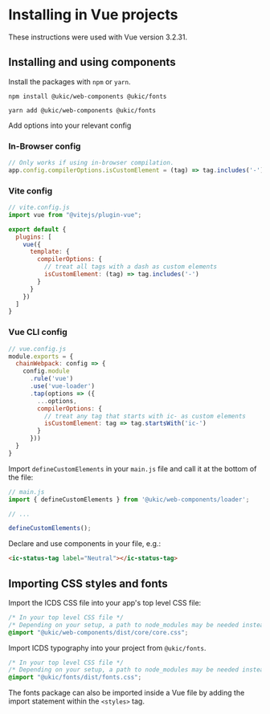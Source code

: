 
<Meta title="Usage with Vue" />

# Installing in Vue projects

These instructions were used with Vue version 3.2.31.

## Installing and using components

Install the packages with `npm` or `yarn`.

```shell
npm install @ukic/web-components @ukic/fonts

yarn add @ukic/web-components @ukic/fonts
```

Add options into your relevant config

### In-Browser config

```js
// Only works if using in-browser compilation.
app.config.compilerOptions.isCustomElement = (tag) => tag.includes('-')
```

### Vite config

```js
// vite.config.js
import vue from "@vitejs/plugin-vue";

export default {
  plugins: [
    vue({
      template: {
        compilerOptions: {
          // treat all tags with a dash as custom elements
          isCustomElement: (tag) => tag.includes('-')
        }
      }
    })
  ]
}
```

### Vue CLI config

```js
// vue.config.js
module.exports = {
  chainWebpack: config => {
    config.module
      .rule('vue')
      .use('vue-loader')
      .tap(options => ({
        ...options,
        compilerOptions: {
          // treat any tag that starts with ic- as custom elements
          isCustomElement: tag => tag.startsWith('ic-')
        }
      }))
  }
}
```

Import `defineCustomElements` in your `main.js` file and call it at the bottom of the file:

```js
// main.js
import { defineCustomElements } from '@ukic/web-components/loader';

// ...

defineCustomElements();
```

Declare and use components in your file, e.g.:

```html
<ic-status-tag label="Neutral"></ic-status-tag>
```

## Importing CSS styles and fonts

Import the ICDS CSS file into your app's top level CSS file:

```css
/* In your top level CSS file */
/* Depending on your setup, a path to node_modules may be needed instead */
@import "@ukic/web-components/dist/core/core.css";
```

Import ICDS typography into your project from `@ukic/fonts`.

```css
/* In your top level CSS file */
/* Depending on your setup, a path to node_modules may be needed instead */
@import "@ukic/fonts/dist/fonts.css";
```

The fonts package can also be imported inside a Vue file by adding the import statement within the `<styles>` tag.